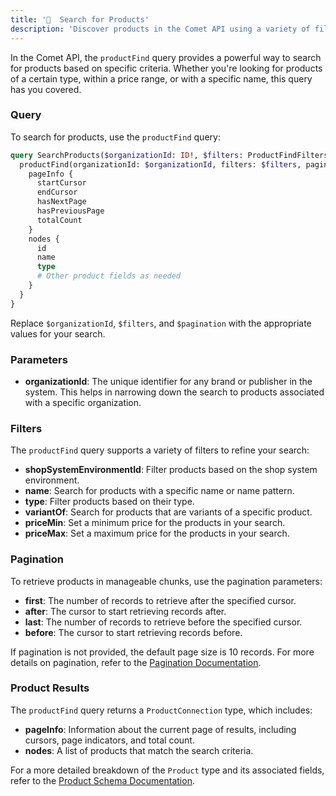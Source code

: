 ```yaml
---
title: '🔎  Search for Products'
description: 'Discover products in the Comet API using a variety of filters to narrow down your search.'
---
```


In the Comet API, the `productFind` query provides a powerful way to search for products based on specific criteria. Whether you're looking for products of a certain type, within a price range, or with a specific name, this query has you covered.

### Query

To search for products, use the `productFind` query:


```graphql
query SearchProducts($organizationId: ID!, $filters: ProductFindFilters, $pagination: Pagination) {
  productFind(organizationId: $organizationId, filters: $filters, pagination: $pagination) {
    pageInfo {
      startCursor
      endCursor
      hasNextPage
      hasPreviousPage
      totalCount
    }
    nodes {
      id
      name
      type
      # Other product fields as needed
    }
  }
}
```

Replace `$organizationId`, `$filters`, and `$pagination` with the appropriate values for your search.

### Parameters

- **organizationId**: The unique identifier for any brand or publisher in the system. This helps in narrowing down the search to products associated with a specific organization.

### Filters

The `productFind` query supports a variety of filters to refine your search:

- **shopSystemEnvironmentId**: Filter products based on the shop system environment.
- **name**: Search for products with a specific name or name pattern.
- **type**: Filter products based on their type.
- **variantOf**: Search for products that are variants of a specific product.
- **priceMin**: Set a minimum price for the products in your search.
- **priceMax**: Set a maximum price for the products in your search.

### Pagination

To retrieve products in manageable chunks, use the pagination parameters:

- **first**: The number of records to retrieve after the specified cursor.
- **after**: The cursor to start retrieving records after.
- **last**: The number of records to retrieve before the specified cursor.
- **before**: The cursor to start retrieving records before.

If pagination is not provided, the default page size is 10 records. For more details on pagination, refer to the [Pagination Documentation](#).

### Product Results

The `productFind` query returns a `ProductConnection` type, which includes:

- **pageInfo**: Information about the current page of results, including cursors, page indicators, and total count.
- **nodes**: A list of products that match the search criteria.

For a more detailed breakdown of the `Product` type and its associated fields, refer to the [Product Schema Documentation](https://studio.apollographql.com/public/CometAPI/variant/main/schema/reference/objects/Product).
